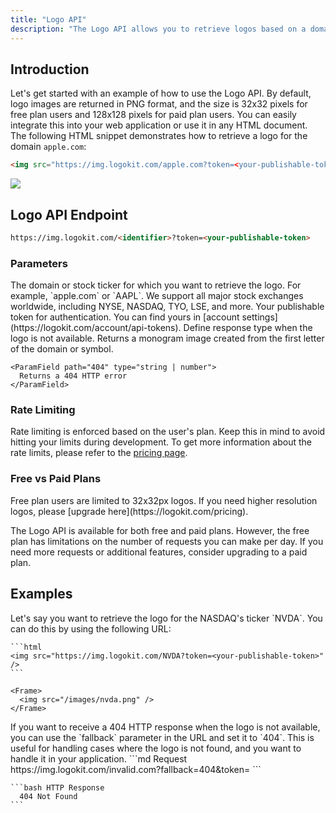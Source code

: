 ```yaml
---
title: "Logo API"
description: "The Logo API allows you to retrieve logos based on a domain or stock exchange ticker, providing both high-quality images and fallback options when a logo is not available."
---
```


## Introduction

Let's get started with an example of how to use the Logo API. By default, logo images are returned in PNG format, and the size is 32x32 pixels for free plan users and 128x128 pixels for paid plan users. You can easily integrate this into your web application or use it in any HTML document.
The following HTML snippet demonstrates how to retrieve a logo for the domain `apple.com`:

```html
<img src="https://img.logokit.com/apple.com?token=<your-publishable-token>" />
```

<Frame>
  <img src="/images/apple.png" />
</Frame>

## Logo API Endpoint

```md Request
https://img.logokit.com/<identifier>?token=<your-publishable-token>
```

### Parameters

<ParamField path="identifier" type="string" required>
  The domain or stock ticker for which you want to retrieve the logo. For
  example, `apple.com` or `AAPL`. We support all major stock exchanges
  worldwide, including NYSE, NASDAQ, TYO, LSE, and more.
</ParamField>

<ParamField path="token" type="string" required>
  Your publishable token for authentication. You can find yours in [account
  settings](https://logokit.com/account/api-tokens).
</ParamField>

<ParamField path="fallback" type="string" default="monogram">
  Define response type when the logo is not available.
  <Expandable title="values">
    <ParamField path="monogram" type="string">
      Returns a monogram image created from the first letter of the domain or symbol.
    </ParamField>

    <ParamField path="404" type="string | number">
      Returns a 404 HTTP error
    </ParamField>

  </Expandable>
</ParamField>

### Rate Limiting

Rate limiting is enforced based on the user's plan. Keep this in mind to avoid hitting your limits during development. To get
more information about the rate limits, please refer to the [pricing page](https://logokit.com/pricing).

### Free vs Paid Plans

<Warning>
  Free plan users are limited to 32x32px logos. If you need higher resolution
  logos, please [upgrade here](https://logokit.com/pricing).
</Warning>

The Logo API is available for both free and paid plans. However, the free plan has limitations on the number of requests you can make per day. If you need more requests or additional features, consider upgrading to a paid plan.

## Examples

<AccordionGroup>
  <Accordion title="Retrieve logo for stock ticker">
    Let's say you want to retrieve the logo for the NASDAQ's ticker `NVDA`. You can
    do this by using the following URL:

    ```html
    <img src="https://img.logokit.com/NVDA?token=<your-publishable-token>" />
    ```

    <Frame>
      <img src="/images/nvda.png" />
    </Frame>

  </Accordion>
  <Accordion title="Get 404 HTTP response for non-existent logo">
    If you want to receive a 404 HTTP response when the logo is not available, you can
    use the `fallback` parameter in the URL and set it to `404`. This is useful for
    handling cases where the logo is not found, and you want to handle it in your
    application.
    ```md Request
    https://img.logokit.com/invalid.com?fallback=404&token=<your-publishable-token>
    ```
    
    ```bash HTTP Response
      404 Not Found
    ```
  </Accordion>
</AccordionGroup>
